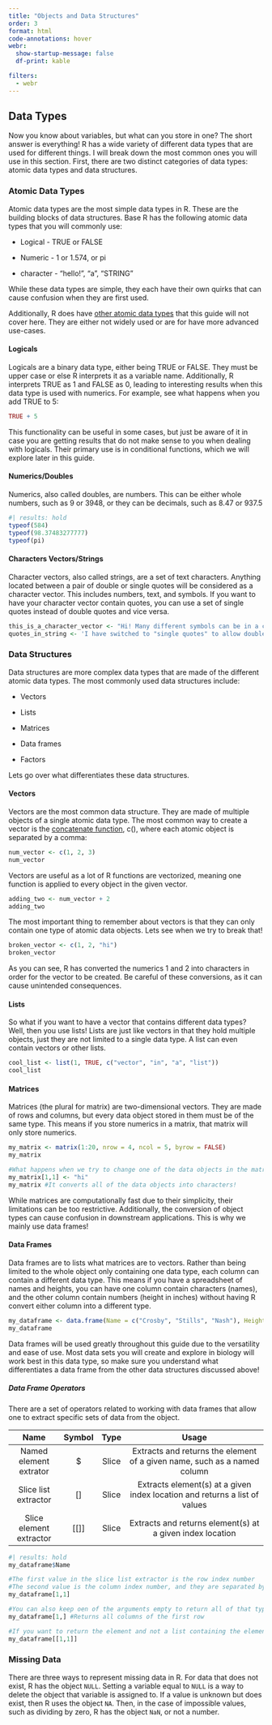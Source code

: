 ```yaml
---
title: "Objects and Data Structures"
order: 3
format: html
code-annotations: hover
webr:
  show-startup-message: false
  df-print: kable

filters:
  - webr
---
```


## Data Types

Now you know about variables, but what can you store in one? The short answer is everything! R has a wide variety of different data types that are used for different things. I will break down the most common ones you will use in this section. First, there are two distinct categories of data types: atomic data types and data structures.

### Atomic Data Types

Atomic data types are the most simple data types in R. These are the building blocks of data structures. Base R has the following atomic data types that you will commonly use:

-   Logical - TRUE or FALSE

-   Numeric - 1 or 1.574, or pi

-   character - "hello!", "a", "STRING"

While these data types are simple, they each have their own quirks that can cause confusion when they are first used.

Additionally, R does have [other atomic data types](https://cran.r-project.org/doc/manuals/r-release/R-lang.html#index-atomic) that this guide will not cover here. They are either not widely used or are for have more advanced use-cases.

#### Logicals

Logicals are a binary data type, either being TRUE or FALSE. They must be upper case or else R interprets it as a variable name. Additionally, R interprets TRUE as 1 and FALSE as 0, leading to interesting results when this data type is used with numerics. For example, see what happens when you add TRUE to 5:

```r
TRUE + 5
```

This functionality can be useful in some cases, but just be aware of it in case you are getting results that do not make sense to you when dealing with logicals. Their primary use is in conditional functions, which we will explore later in this guide.

#### Numerics/Doubles

Numerics, also called doubles, are numbers. This can be either whole numbers, such as 9 or 3948, or they can be decimals, such as 8.47 or 937.5

```r
#| results: hold
typeof(584)
typeof(98.37483277777)
typeof(pi)
```

#### Characters Vectors/Strings

Character vectors, also called strings, are a set of text characters. Anything located between a pair of double or single quotes will be considered as a character vector. This includes numbers, text, and symbols. If you want to have your character vector contain quotes, you can use a set of single quotes instead of double quotes and vice versa.

``` r
this_is_a_character_vector <- "Hi! Many different symbols can be in a character"
quotes_in_string <- 'I have switched to "single quotes" to allow double quotes'
```

### Data Structures

Data structures are more complex data types that are made of the different atomic data types. The most commonly used data structures include:

-   Vectors

-   Lists

-   Matrices

-   Data frames

-   Factors

Lets go over what differentiates these data structures.

#### Vectors

Vectors are the most common data structure. They are made of multiple objects of a single atomic data type. The most common way to create a vector is the [concatenate function](https://www.rdocumentation.org/packages/base/versions/3.6.2/topics/c), c(), where each atomic object is separated by a comma:

```r
num_vector <- c(1, 2, 3)
num_vector
```

Vectors are useful as a lot of R functions are vectorized, meaning one function is applied to every object in the given vector.

```r
adding_two <- num_vector + 2
adding_two
```

The most important thing to remember about vectors is that they can only contain one type of atomic data objects. Lets see when we try to break that!

```r
broken_vector <- c(1, 2, "hi")
broken_vector
```

As you can see, R has converted the numerics 1 and 2 into characters in order for the vector to be created. Be careful of these conversions, as it can cause unintended consequences.

#### Lists

So what if you want to have a vector that contains different data types? Well, then you use lists! Lists are just like vectors in that they hold multiple objects, just they are not limited to a single data type. A list can even contain vectors or other lists.

```r
cool_list <- list(1, TRUE, c("vector", "in", "a", "list"))
cool_list
```

#### Matrices

Matrices (the plural for matrix) are two-dimensional vectors. They are made of rows and columns, but every data object stored in them must be of the same type. This means if you store numerics in a matrix, that matrix will only store numerics.

```r
my_matrix <- matrix(1:20, nrow = 4, ncol = 5, byrow = FALSE)
my_matrix

#What happens when we try to change one of the data objects in the matrix to a character?
my_matrix[1,1] <- "hi"
my_matrix #It converts all of the data objects into characters!
```

While matrices are computationally fast due to their simplicity, their limitations can be too restrictive. Additionally, the conversion of object types can cause confusion in downstream applications. This is why we mainly use data frames!

#### Data Frames

Data frames are to lists what matrices are to vectors. Rather than being limited to the whole object only containing one data type, each column can contain a different data type. This means if you have a spreadsheet of names and heights, you can have one column contain characters (names), and the other column contain numbers (height in inches) without having R convert either column into a different type.

```r
my_dataframe <- data.frame(Name = c("Crosby", "Stills", "Nash"), Height = c(70, 68, 72), Nationality = c("American", "American", "British"))
my_dataframe
```

Data frames will be used greatly throughout this guide due to the versatility and ease of use. Most data sets you will create and explore in biology will work best in this data type, so make sure you understand what differentiates a data frame from the other data structures discussed above!

##### Data Frame Operators

There are a set of operators related to working with data frames that allow one to extract specific sets of data from the object.

|          Name           |  Symbol  | Type  |                                   Usage                                    |
|:-----------------------:|:--------:|:-----:|:--------------------------------------------------------------------------:|
| Named element extrator  |    \$    | Slice |  Extracts and returns the element of a given name, such as a named column  |
|  Slice list extractor   |   \[\]   | Slice | Extracts element(s) at a given index location and returns a list of values |
| Slice element extractor | \[\[\]\] | Slice |         Extracts and returns element(s) at a given index location          |

```r
#| results: hold
my_dataframe$Name

#The first value in the slice list extractor is the row index number
#The second value is the column index number, and they are separated by a comma
my_dataframe[1,1]

#You can also keep oen of the arguments empty to return all of that type
my_dataframe[1,] #Returns all columns of the first row

#If you want to return the element and not a list containing the element, use [[]]
my_dataframe[[1,1]]
```

### Missing Data

There are three ways to represent missing data in R. For data that does not exist, R has the object `NULL`. Setting a variable equal to `NULL` is a way to delete the object that variable is assigned to. If a value is unknown but does exist, then R uses the object `NA`. Then, in the case of impossible values, such as dividing by zero, R has the object `NaN`, or not a number.

